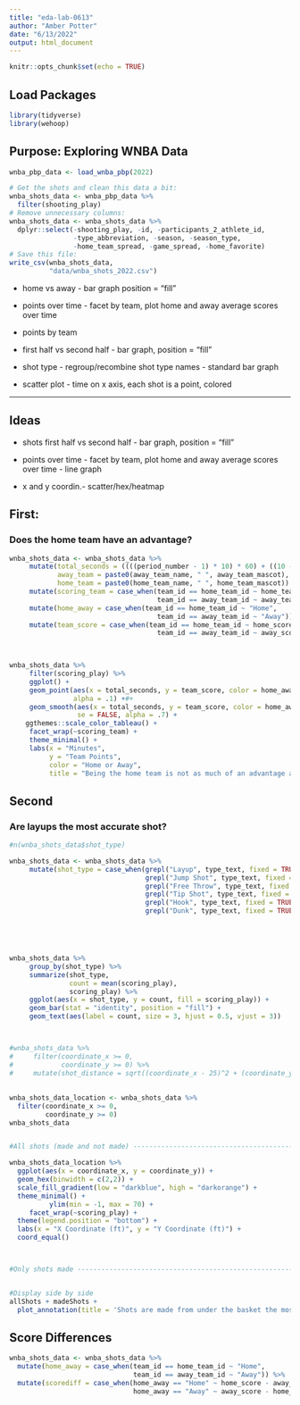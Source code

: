 ```yaml
---
title: "eda-lab-0613"
author: "Amber Potter"
date: "6/13/2022"
output: html_document
---
```


```r
knitr::opts_chunk$set(echo = TRUE)
```

## Load Packages

```r
library(tidyverse)
library(wehoop)
```

## Purpose: Exploring WNBA Data

```r
wnba_pbp_data <- load_wnba_pbp(2022)

# Get the shots and clean this data a bit:
wnba_shots_data <- wnba_pbp_data %>%
  filter(shooting_play)
# Remove unnecessary columns:
wnba_shots_data <- wnba_shots_data %>%
  dplyr::select(-shooting_play, -id, -participants_2_athlete_id,
                -type_abbreviation, -season, -season_type, 
                -home_team_spread, -game_spread, -home_favorite) 
# Save this file:
write_csv(wnba_shots_data, 
          "data/wnba_shots_2022.csv")

```

- home vs away - bar graph position = "fill"

- points over time - facet by team, plot home and away average scores over time

- points by team

- first half vs second half - bar graph, position = "fill"

- shot type - regroup/recombine shot type names - standard bar graph

- scatter plot - time on x axis, each shot is a point, colored


-----------

## Ideas

- shots first half vs second half - bar graph, position = "fill"

- points over time - facet by team, plot home and away average scores over time - line graph

- x and y coordin.- scatter/hex/heatmap


## First:

### Does the home team have an advantage?

```r
wnba_shots_data <- wnba_shots_data %>%
     mutate(total_seconds = ((((period_number - 1) * 10) * 60) + ((10 - as.numeric(clock_minutes)) * 60) + (60 - as.numeric(clock_seconds)))/60,
            away_team = paste0(away_team_name, " ", away_team_mascot),
            home_team = paste0(home_team_name, " ", home_team_mascot)) %>%
     mutate(scoring_team = case_when(team_id == home_team_id ~ home_team,
                                     team_id == away_team_id ~ away_team)) %>%
     mutate(home_away = case_when(team_id == home_team_id ~ "Home",
                                     team_id == away_team_id ~ "Away")) %>%
     mutate(team_score = case_when(team_id == home_team_id ~ home_score,
                                     team_id == away_team_id ~ away_score))
     


wnba_shots_data %>%
     filter(scoring_play) %>%
     ggplot() +
     geom_point(aes(x = total_seconds, y = team_score, color = home_away), 
                alpha = .1) +#+
     geom_smooth(aes(x = total_seconds, y = team_score, color = home_away), 
                 se = FALSE, alpha = .7) +
    ggthemes::scale_color_tableau() +
     facet_wrap(~scoring_team) +
     theme_minimal() +
     labs(x = "Minutes",
          y = "Team Points",
          color = "Home or Away",
          title = "Being the home team is not as much of an advantage as one might think")
```

## Second

### Are layups the most accurate shot?

```r
#n(wnba_shots_data$shot_type)

wnba_shots_data <- wnba_shots_data %>%
     mutate(shot_type = case_when(grepl("Layup", type_text, fixed = TRUE) ~ "Layup",
                                  grepl("Jump Shot", type_text, fixed = TRUE) ~ "Jump Shot",
                                  grepl("Free Throw", type_text, fixed = TRUE) ~ "Free Throw",
                                  grepl("Tip Shot", type_text, fixed = TRUE) ~ "Tip Shot",
                                  grepl("Hook", type_text, fixed = TRUE) ~ "Hook Shot",
                                  grepl("Dunk", type_text, fixed = TRUE) ~ "Dunk"))





wnba_shots_data %>%
     group_by(shot_type) %>%
     summarize(shot_type,
               count = mean(scoring_play), 
               scoring_play) %>%
     ggplot(aes(x = shot_type, y = count, fill = scoring_play)) +
     geom_bar(stat = "identity", position = "fill") +
     geom_text(aes(label = count, size = 3, hjust = 0.5, vjust = 3))



#wnba_shots_data %>%
#     filter(coordinate_x >= 0,
#            coordinate_y >= 0) %>%
#     mutate(shot_distance = sqrt((coordinate_x - 25)^2 + (coordinate_y)^2))

```

## 

```r
wnba_shots_data_location <- wnba_shots_data %>%
  filter(coordinate_x >= 0,
         coordinate_y >= 0)
wnba_shots_data


#All shots (made and not made) -----------------------------------------------

wnba_shots_data_location %>%
  ggplot(aes(x = coordinate_x, y = coordinate_y)) +
  geom_hex(binwidth = c(2,2)) + 
  scale_fill_gradient(low = "darkblue", high = "darkorange") +
  theme_minimal() +
          ylim(min = -1, max = 70) +
     facet_wrap(~scoring_play) +
  theme(legend.position = "bottom") + 
  labs(x = "X Coordinate (ft)", y = "Y Coordinate (ft)") + 
  coord_equal()



#Only shots made -------------------------------------------------------------


#Display side by side
allShots + madeShots + 
  plot_annotation(title = 'Shots are made from under the basket the most')
```

## Score Differences

```r
wnba_shots_data <- wnba_shots_data %>%
  mutate(home_away = case_when(team_id == home_team_id ~ "Home",
                               team_id == away_team_id ~ "Away")) %>%
  mutate(scorediff = case_when(home_away == "Home" ~ home_score - away_score,
                               home_away == "Away" ~ away_score - home_score))

```

